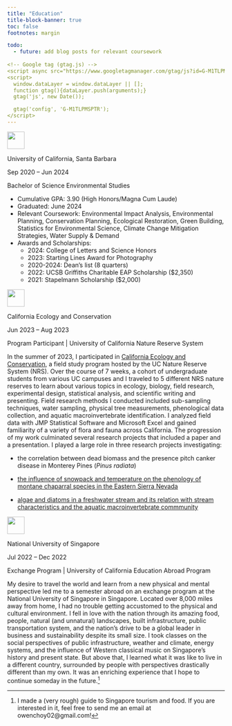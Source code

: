 ```yaml
---
title: "Education"
title-block-banner: true
toc: false
footnotes: margin 

todo:
  - future: add blog posts for relevant coursework
  
<!-- Google tag (gtag.js) -->
<script async src="https://www.googletagmanager.com/gtag/js?id=G-M1TLPMSPTR"></script>
<script>
  window.dataLayer = window.dataLayer || [];
  function gtag(){dataLayer.push(arguments);}
  gtag('js', new Date());

  gtag('config', 'G-M1TLPMSPTR');
</script>
---
```


::: gray-block
::: logo
::: right
![](logos/UCSBlogo.png){fig-alt="University of California Santa Barbara Logo" height="40"}
:::
:::

::: underline1
::: {#school-padding}
[University of California, Santa Barbara]{.h2} 
:::
:::

[Sep 2020 -- Jun 2024]{.programdate}

[Bachelor of Science Environmental Studies]{.h4}

::: first-line
-   Cumulative GPA: 3.90 (High Honors/Magna Cum Laude)
-   Graduated: June 2024
-   Relevant Coursework: Environmental Impact Analysis, Environmental Planning, Conservation Planning, Ecological Restoration, Green Building, Statistics for Environmental Science, Climate Change Mitigation Strategies, Water Supply & Demand
-   Awards and Scholarships:
    -   2024: College of Letters and Science Honors
    -   2023: Starting Lines Award for Photography
    -   2020-2024: Dean's list (8 quarters)
    -   2022: UCSB Griffiths Charitable EAP Scholarship (\$2,350)
    -   2021: Stapelmann Scholarship (\$2,000)
:::
:::

<!-- extra line -->

::: gray-block
::: logo
::: right
![](logos/ceclogo.png){fig-alt="California Ecology and Conservation Logo" height="40"}
:::
:::

::: underline1
::: {#school-padding}
[California Ecology and Conservation]{.h2}
:::
:::

[Jun 2023 -- Aug 2023]{.programdate}

[Program Participant \| University of California Nature Reserve System]{.h4}

::: first-line
In the summer of 2023, I participated in [California Ecology and Conservation](https://ucnrs.org/teaching/cec/), a field study program hosted by the UC Nature Reserve System (NRS). Over the course of 7 weeks, a cohort of undergraduate students from various UC campuses and I traveled to 5 different NRS nature reserves to learn about various topics in ecology, biology, field research, experimental design, statistical analysis, and scientific writing and presenting. Field research methods I conducted included sub-sampling techniques, water sampling, physical tree measurements, phenological data collection, and aquatic macroinvertebrate identification. I analyzed field data with JMP Statistical Software and Microsoft Excel and gained familiarity of a variety of flora and fauna across California. The progression of my work culminated several research projects that included a paper and a presentation. I played a large role in three research projects investigating:
:::

-   the correlation between dead biomass and the presence pitch canker disease in Monterey Pines (*Pinus radiata*)

-   [the influence of snowpack and temperature on the phenology of montane chaparral species in the Eastern Sierra Nevada](https://owenchoy.github.io/portfolio/phenology/)

-   [algae and diatoms in a freshwater stream and its relation with stream characteristics and the aquatic macroinvertebrate commmunity](https://owenchoy.github.io/portfolio/algae/)
:::

::: gray-block
::: logo
::: right
![](logos/nuslogo.png){fig-alt="National University of Singapore Logo" height="40"}
:::
:::

::: underline1
::: {#school-padding}
[National University of Singapore]{.h2}
:::
:::

[Jul 2022 -- Dec 2022]{.programdate}

[Exchange Program \| University of California Education Abroad Program]{.h4}

::: first-line
My desire to travel the world and learn from a new physical and mental perspective led me to a semester abroad on an exchange program at the National University of Singapore in Singapore. Located over 8,000 miles away from home, I had no trouble getting accustomed to the physical and cultural environment. I fell in love with the nation through its amazing food, people, natural (and unnatural) landscapes, built infrastructure, public transportation system, and the nation's drive to be a global leader in business and sustainability despite its small size. I took classes on the social perspectives of public infrastructure, weather and climate, energy systems, and the influence of Western classical music on Singapore's history and present state. But above that, I learned what it was like to live in a different country, surrounded by people with perspectives drastically different than my own. It was an enriching experience that I hope to continue someday in the future.[^1]
:::
:::

[^1]: I made a (very rough) guide to Singapore tourism and food. If you are interested in it, feel free to send me an email at owenchoy02\@gmail.com!
